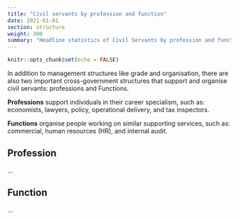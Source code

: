 ```yaml
---
title: "Civil servants by profession and function"
date: 2021-01-01
section: structure
weight: 300
summary: "Headline statistics of Civil Servants by profession and function"
---
```



```r
knitr::opts_chunk$set(echo = FALSE)
```

In addition to management structures like grade and organisation, there are also two important cross-government structures that support and organise civil servants: professions and Functions.

**Professions** support individuals in their career specialism, such as: economists, lawyers, policy, operational delivery, and tax inspectors.

**Functions** organise people working on similar supporting services, such as: commercial, human resources (HR), and internal audit.

## Profession
...

## Function
...
